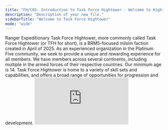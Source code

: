 ```yaml
---
title: "FH/C03- Introduction to Task Force Hightower - Welcome to Hightower"
description: "Description of your new file."
sidebarTitle: "Welcome to Task Force Hightower"
mode: "wide"
---
```


<AccordionGroup>
  <Accordion title="FH/GB-07 - Introduction to Task Force Hightower" icon="book" iconType="solid">
    Ranger Expeditionary Task Force Hightower, more commonly called Task Force Hightower (or TFH for short), is a BRM5-focused milsim faction created in April of 2025. As an experienced organization in the Platinum Five community, we seek to provide a unique and rewarding experience for all members. We have members across several continents, including multiple in the armed forces of their respective countries. Our minimum age is 14. Task Force Hightower is home to a variety of skill sets and capabilities, and offers a broad range of opportunities for progression and development.
  </Accordion>
  <Accordion title="FH/VB-08 - Video: Task Force Screening Video [6:47]" description="NOTE TO REVIEWERS: LEGACY - REQUIRES UPDATE" icon="video" iconType="solid">
    <iframe src="https://www.youtube.com/embed/XcNiuq-jE84" title="YouTube video player" frameborder="0" className="w-full aspect-video rounded-xl" allow="accelerometer; autoplay; clipboard-write; encrypted-media; gyroscope; picture-in-picture; web-share" allowfullscreen />
  </Accordion>
  <Accordion title="FH/GB-09 - What MILSIM Means to Us" icon="book" iconType="solid">
    Task Force Hightower seeks to balance a mixture of real-world Tactics, Techniques, and Procedures (TTPs) with in-game functionality. We develop custom maps and operations to give our members the best experience possible through realistic combat and platform-specific alterations. We believe in replication of the real world, specifically to the point where it makes sense for us. Extraneous things like virtual PT and screaming are not helpful, so we avoid them.
  </Accordion>
  <Accordion title="FH/GB-10 - Deployments" icon="book" iconType="solid">
    Hightower operates without a rigid schedule. We allow members to sign up for events whenever they can, and make accomodations for those who cannot make them. Our current minimum activity requirement for most members is one operation and one training per two-week cycle, but this is subject to change as updates are made.

    We use a Modular Role System based on skills to determine our deployment ORBATs. While our command ORBATs are based on unit, deployment ORBATs are created in a multiple step process per deployment. The event host/command staff determine a template for the ORBAT, and individuals sign up for a slot based on their skill sets and capabilities. 

    Event listings for a given week are typically posted on Sundays. If a event list is not posted, all activity requirements are considered waived for that two-week cycle. Event listings will include the type of event and the time it will be hosted, as well as who is responsible for it. 
  </Accordion>
  <Accordion title="New Accordion">
    Joining Task Force Hightower is a simple but sophisticated process to ensure our members are capable and competent. The current admission process includes unit application, Initial Entry Training, and application for a clearance depending on your position.

    Unit Application: Select the unit you wish to join, FUCCCKKKKKKKK

    Application: Start your journey with UNITAF by submitting a detailed application. Highlight your interests, skills, and what makes you a perfect fit for our unit. We look for individuals who are team-oriented and enthusiastic about military simulation.

    Orientation: Once your application is reviewed and accepted, you will embark on orientation. This orientation is designed to align you with UNITAF's values, operational systems and expectations. The self-induction video series will provide you with essential information about our unit, its structure, and how we operate. During this phase, you will have access to dedicated chat channels on Discord where you can ask questions and interact with other applicants and candidates.

    Acceptance: Upon successful completion of the orientation process, you will be formally accepted into UNITAF's ranks as a candidate. At this stage, you will be given the freedom to select roles and participate in operations that match your skills and interests. Our non-fixed ORBAT system empowers you to explore different roles and teams in each deployment, ensuring a diverse and engaging experience.
  </Accordion>
</AccordionGroup>

<AccordionGroup>
  <Accordion title="FH/G02 - Getting Started" defaultOpen>
    filler
  </Accordion>
</AccordionGroup>